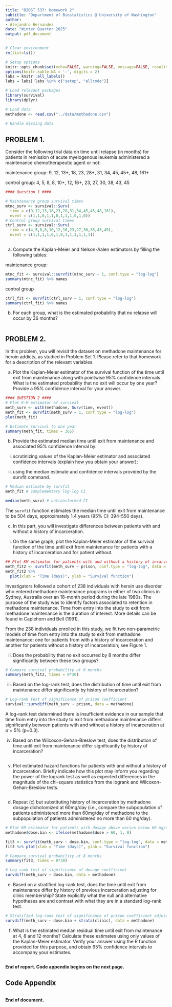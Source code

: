 ```yaml
---
title: "BIOST 537: Homework 2"
subtitle: "Department of Biostatistics @ University of Washington"
author:
- Alejandro Hernandez
date: "Winter Quarter 2025"
output: pdf_document
---
```


```r
# Clear environment
rm(list=ls())

# Setup options
knitr::opts_chunk$set(echo=FALSE, warning=FALSE, message=FALSE, results='hide')
options(knitr.kable.NA = '-', digits = 2)
labs = knitr::all_labels()
labs = labs[!labs %in% c("setup", "allcode")]
```

```r
# Load relevant packages
library(survival)
library(dplyr)

# Load data
methadone <- read.csv("../data/methadone.csv")

# Handle missing data

```

## PROBLEM 1.

Consider the following trial data on time until relapse (in months) for patients in remission of acute myelogenous leukemia administered a maintenance chemotherapeutic agent or not:

maintenance group: 9, 12, 13+, 18, 23, 28+, 31, 34, 45, 45+, 48, 161+

control group: 4, 5, 8, 8, 10+, 12, 16+, 23, 27, 30, 38, 43, 45

```r
#### Question 1 ####

# Maintenance group survival times
mtnc_surv <- survival::Surv(
  time = c(9,12,13,18,23,28,31,34,45,45,48,161),
  event = c(1,1,0,1,1,0,1,1,1,0,1,0))
# Control group survival times
ctrl_surv <- survival::Surv(
  time = c(4,5,8,8,10,12,16,23,27,30,38,43,45),
  event = c(1,1,1,1,0,1,0,1,1,1,1,1,1))
  
```

(a) Compute the Kaplan-Meier and Nelson-Aalen estimators by filling the following tables:

maintenance group:

```r
mtnc_fit <- survival::survfit(mtnc_surv ~ 1, conf.type = "log-log")
summary(mtnc_fit) %>% names

```

control group

```r
ctrl_fit <- survfit(ctrl_surv ~ 1, conf.type = "log-log")
summary(ctrl_fit) %>% names

```

(b) For each group, what is the estimated probability that no relapse will occur by 36 months?

```r

```

## PROBLEM 2.

In this problem, you will revisit the dataset on methadone maintenance for heroin addicts, as studied in Problem Set 1. Please refer to that homework for a description of the relevant variables.

(a) Plot the Kaplan-Meier estimator of the survival function of the time until exit from maintenance along with pointwise 95% confidence intervals. What is the estimated probability that no exit will occur by one year? Provide a 95% confidence interval for your answer.

```r
#### QUESTION 2 ####
# Plot K-M estimator of survival
meth_surv <- with(methadone, Surv(time, event))
meth_fit <- survfit(meth_surv ~ 1, conf.type = "log-log")
plot(meth_fit)

# Estimate survival to one year
summary(meth_fit, times = 365)

```


(b) Provide the estimated median time until exit from maintenance and associated 95% confidence interval by: 

i. scrutinizing values of the Kaplan-Meier estimator and associated confidence intervals (explain how you obtain your answer);

ii. using the median estimate and confidence intervals provided by the survfit command.

```r
# Median estimate by survfit
meth_fit # complementary log-log CI

median(meth_surv) # untransformed CI

```

The `survfit` function estimates the median time until exit from maintenance to be 504 days, approximately 1.4 years (95% CI: 394-550 days).

(c) In this part, you will investigate differences between patients with and without a history of incarceration. 

i. On the same graph, plot the Kaplan-Meier estimator of the survival function of the time until exit from maintenance for patients with a history of incarceration and for patient without.

```r
## Plot KM estimator for patients with and without a history of incarceration
meth_fit2 <- survfit(meth_surv ~ prison, conf.type = "log-log", data = methadone) 
meth_fit2 %>%
  plot(xlab = "Time (days)", ylab = "Survival function")

```

Investigators followed a cohort of 238 individuals with heroin use disorder who entered methadone maintenance programs in either of two clinics in Sydney, Australia over an 18-month period during the late 1980s. The purpose of the study was to identify factors associated to retention in methadone maintenance. Time from entry into the study to exit from methadone maintenance is the duration of interest. More details can be found in Caplehorn and Bell (1991).

From the 238 individuals enrolled in this study, we fit two non-parametric models of time from entry into the study to exit from methadone maintenance: one for patients from with a history of incarceration and another for patients without a history of incarceration; see Figure 1.

ii. Does the probability that no exit occurred by 8 months differ significantly between these two groups?

```r
# Compare survival probability at 8 months
summary(meth_fit2, times = 8*30)

```

iii. Based on the log-rank test, does the distribution of time until exit from maintenance differ significantly by history of incarceration?

```r
# Log-rank test of significance of prison coefficient
survival::survdiff(meth_surv ~ prison, data = methadone)

```

A log-rank test determined there is insufficient evidence in our sample that time from entry into the study to exit from methadone maintenance differs significantly between patients with and without a history of incarceration at $\alpha$ = 5% (p=0.3).

iv. Based on the Wilcoxon-Gehan-Breslow test, does the distribution of time until exit from maintenance differ significantly by history of incarceration?

```r

```

v. Plot estimated hazard functions for patients with and without a history of incarceration. Briefly indicate how this plot may inform you regarding the power of the logrank test as well as expected differences in the magnitude of the chi-square statistics from the logrank and Wilcoxon-Gehan-Breslow tests.

```r

```

(d) Repeat (c) but substituting history of incarceration by methadone dosage dichotomized at 60mg/day (i.e., compare the subpopulation of patients administered more than 60mg/day of methadone to the subpopulation of patients administered no more than 60 mg/day).

```r
# Plot KM estimator for patients with dosage above versus below 60 mg/day
methadone$dose.bin <- ifelse(methadone$dose > 60, 1, 0)

fit3 <- survfit(meth_surv ~ dose.bin, conf.type = "log-log", data = methadone) 
fit3 %>% plot(xlab = "Time (days)", ylab = "Survival function")

# Compare survival probability at 8 months
summary(fit3, times = 8*30)

# Log-rank test of significance of dosage coefficient
survdiff(meth_surv ~ dose.bin, data = methadone)

```

(e) Based on a stratified log-rank test, does the time until exit from maintenance differ by history of previous incarceration adjusting for clinic membership? State explicitly what the null and alternative hypotheses are and contrast with what they are in a standard log-rank test.

```r
# Stratified log-rank test of significance of prison coefficient adjusting for clinic
survdiff(meth_surv ~ dose.bin + strata(clinic), data = methadone)

```


(f) What is the estimated median residual time until exit from maintenance at 4, 8 and 12 months? Calculate these estimates using only values of the Kaplan-Meier estimator. Verify your answer using the R function provided for this purpose, and obtain 95% confidence intervals to accompany your estimates.

```r

```


**End of report. Code appendix begins on the next page.**

\pagebreak

## Code Appendix

```r
```

**End of document.**